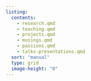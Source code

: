 ```yaml
---
listing:
  contents: 
    - research.qmd
    - teaching.qmd
    - projects.qmd
    - musings.qmd
    - passions.qmd
    - talks-presentations.qmd
  sort: "manual"
  type: grid
  image-height: "0"
---
```


